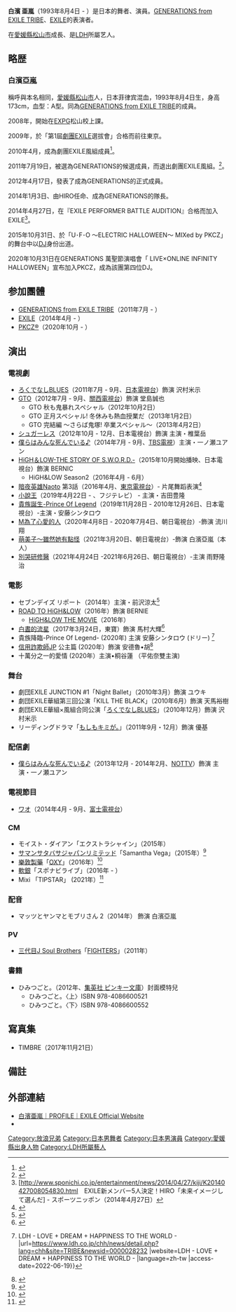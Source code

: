 
{{藝人
| 姓名     =白濱亞嵐
| 類型     = 男藝人
| 圖片     = Generations from exile tribe with Prime Minister Abe, Alan Shirahama.jpg
| 圖片尺寸 = 
| 圖片簡介 = 
| 本名     =  
| 外文名   = 
| 外文     = 
| 羅馬拼音 = 
| 英文名   = 
| 暱稱     = 
| 其他藝名 = 
| 國籍     = {{JPN}}
| 民族     = 
| 籍貫     = 
| 出生日期 = {{birth_date_and_age|1993|8|4}}
| 出生地點 = {{JPN}}[[愛媛縣|愛媛縣]][[松山市|松山市]]
| 生肖     = 
| 星座     = 
| 逝世日期 = 
| 逝世地點 = 
| 職業     = [[舞者|舞者]]、[[演員|演員]]、[[DJ|DJ]]
| 語言     = 日語
| 三圍     = 
| 血型     = 
| 身高     = 
| 體重     = 
| 鞋號     = 
| 教育程度 = 
| 宗教信仰 = 
| 配偶     = 
| 兒女     =
| 父母     =
| 音樂類型 = J-POP
| 演奏樂器 = 
| 出身地   = 
| 出道作   = 
| 出道日期 = 
| 代表作   = 
| 活躍年代 = 2008年至今
| 唱片公司 = [[rhythm_zone|rhythm zone]]
| 經紀公司 = [[LDH_(藝能事務所)|LDH]]
| 網站     = EXILE官網簡介 http://exile.jp/profile/profile_member.php?id=1000512       GENERATIONS官網簡介 https://www.generations-ldh.com/member.html?id=42 
| 相關團體 = [[GENERATIONS_from_EXILE_TRIBE|GENERATIONS from EXILE TRIBE]]<br />[[EXILE|EXILE]]<br />
| 獎項     = 
| IMDb     = 
| 音樂專輯 = 
| 電影     = 
| 電視節目 = 
| 舞臺劇   = 
| 書籍     = 
}}

'''白濱 亜嵐'''（1993年8月4日 - ）是日本的舞者、演員。[[GENERATIONS_from_EXILE_TRIBE|GENERATIONS from EXILE TRIBE]]、[[EXILE|EXILE]]的表演者。

在[[愛媛縣|愛媛縣]][[松山市|松山市]]成長、是[[LDH_(藝能事務所)|LDH]]所屬艺人。

== 略歴 ==
=== 白濱亞嵐 ===
稱呼與本名相同，[[愛媛縣|愛媛縣]][[松山市|松山市]]人，日本菲律宾混血，1993年8月4日生，身高173cm，血型：A型。同為[[GENERATIONS_from_EXILE_TRIBE|GENERATIONS from EXILE TRIBE]]的成員。

2008年，開始在[[EXPG|EXPG]]松山校上課。

2009年，於「第1屆[[劇團EXILE|劇團EXILE]]選拔會」合格而前往東京。

2010年4月，成為劇團EXILE風組成員<ref>{{Cite web|title=劇団ＥＸＩＬＥの新ユニット風組が旗揚げ|date=2010-04-18|url=http://www.nikkansports.com/entertainment/news/f-et-tp0-20100418-619470.html|publisher=nikkansports.com|accessdate=2015-01-03|archive-date=2019-05-15|archive-url=https://web.archive.org/web/20190515193911/https://www.nikkansports.com/entertainment/news/f-et-tp0-20100418-619470.html|dead-url=no}}</ref>。

2011年7月19日，被選為GENERATIONS的候選成員，而退出劇團EXILE風組。<ref>{{Cite web|title=白濱亞嵐、町田啓太から皆様へ|date=2011-07-19|url=http://www.gekidan-exile.com/newstopics/2011/20110719003137.php|publisher=劇団EXILE|accessdate=2014-07-02|deadurl=yes|archiveurl=https://web.archive.org/web/20141112065533/http://www.gekidan-exile.com/newstopics/2011/20110719003137.php|archivedate=2014-11-12}}</ref>。

2012年4月17日，發表了成為GENERATIONS的正式成員。

2014年1月3日、由HIRO任命、成為GENERATIONS的隊長。

2014年4月27日，在『EXILE PERFORMER BATTLE AUDITION』合格而加入EXILE<ref>[http://www.sponichi.co.jp/entertainment/news/2014/04/27/kiji/K20140427008054830.html　EXILE新メンバー5人決定！HIRO「未来イメージして選んだ] {{Wayback|url=http://www.sponichi.co.jp/entertainment/news/2014/04/27/kiji/K20140427008054830.html |date=20170814094824 }} - スポーツニッポン（2014年4月27日）</ref>。

2015年10月31日、於「U･F･O 〜ELECTRIC HALLOWEEN〜 MIXed by PKCZ」的舞台中以[[唱片騎師|DJ]]身份出道。

2020年10月31日在GENERATIONS 萬聖節演唱會「
LIVE×ONLINE INFINITY HALLOWEEN」宣布加入PKCZ，成為該團第四位DJ。

== 参加團體 ==
*[[GENERATIONS_from_EXILE_TRIBE|GENERATIONS from EXILE TRIBE]]（2011年7月 - ）
*[[EXILE|EXILE]]（2014年4月 - ）
*[[PKCZ®|PKCZ®]]（2020年10月 - ）

== 演出 ==
=== 電視劇 ===
* [[ろくでなしBLUES|ろくでなしBLUES]]（2011年7月 - 9月、[[日本電視台|日本電視台]]）飾演 沢村米示
* [[GTO_(2012年电视剧)|GTO]]（2012年7月 - 9月、[[關西電視台|關西電視台]]）飾演 堂島誠也
** GTO 秋も鬼暴れスペシャル（2012年10月2日）
** GTO 正月スペシャル! 冬休みも熱血授業だ（2013年1月2日）
** GTO 完結編 〜さらば鬼塚! 卒業スペシャル〜（2013年4月2日）
* [[シュガーレス|シュガーレス]]（2012年10月 - 12月、日本電視台）飾演 主演・椎葉岳
* [[僕らはみんな死んでいる♪|僕らはみんな死んでいる♪]]（2014年7月 - 9月、[[TBS電視|TBS電視]]）主演・一ノ瀬ユアン 
* [[熱血街區|HiGH＆LOW-THE STORY OF S.W.O.R.D.-]]（2015年10月開始播映、日本電視台）飾演 BERNIC
** HiGH&LOW Season2（2016年4月 - 6月）
* [[暗夜英雄Naoto|暗夜英雄Naoto]] 第3話（2016年4月、[[東京電視台|東京電視台]]）- 片尾舞蹈表演<ref>{{Cite news |title=EXILE TRIBE、NAOTO主演ドラマでド迫力ダンス　豪華メンバーとコラボ |date=2016-03-19 |author= |url=http://mdpr.jp/news/detail/1572318 |publisher=モデルプレス |accessdate=2016-03-19 |archive-date=2016-04-09 |archive-url=https://web.archive.org/web/20160409000102/http://mdpr.jp/news/detail/1572318 |dead-url=no }}</ref>
*[[小說王|小說王]]（2019年4月22日 - 、フジテレビ） - 主演・吉田豊隆
* [[貴族誕生-Prince_Of_Legend|貴族誕生-Prince Of Legend]]（2019年11月28日 - 2010年12月26日、日本電視台）-主演・安藤シンタロウ 
*[[M為了心愛的人|M為了心愛的人]]（2020年4月8日 - 2020年7月4日、朝日電視台）-飾演 流川翔
*[[萌美子～雖然她有點怪|萌美子～雖然她有點怪]]（2021年3月20日、朝日電視台）-飾演 白濱亞嵐（本人）
*[[別哭研修醫|別哭研修醫]]（2021年4月24日 -2021年6月26日、朝日電視台）-主演 雨野隆治

=== 電影 ===
* セブンデイズ リポート（2014年）主演・前沢涼太<ref>{{Cite web |url=http://7daysreport.com/ |title=公式ホームページ |accessdate=2015-09-05 |archive-date=2014-01-29 |archive-url=https://web.archive.org/web/20140129214405/http://7daysreport.com/ |dead-url=yes }}</ref>
* [[ROAD_TO_HiGH&LOW|ROAD TO HiGH&LOW]]（2016年）飾演 BERNIE
** [[HiGH&LOW_THE_MOVIE|HiGH&LOW THE MOVIE]]（2016年）
* [[白晝的流星|白晝的流星]]（2017年3月24日，東寶）飾演 馬村大輝<ref>{{Cite web|publisher=株式会社ナターシャ|work=コミックナタリー|url=http://natalie.mu/comic/news/205216|title=映画「ひるなかの流星」すずめは永野芽郁！獅子尾は三浦翔平、馬村は白濱亜嵐|date=2016-10-13|accessdate=2016-10-13|archive-date=2017-02-10|archive-url=https://web.archive.org/web/20170210031043/http://natalie.mu/comic/news/205216|dead-url=no}}</ref>
* 貴族降臨-Prince Of Legend- (2020年)  主演 安藤シンタロウ (ドリー) <ref>{{Cite web |title=【預告影像及特別宣傳影像、劇照公開！！】電影「Kizoku Kourin -PRINCE OF LEGEND-」將於3/13(週五)全國上映 {{!}} LDH - LOVE + DREAM + HAPPINESS TO THE WORLD - |url=https://www.ldh.co.jp/chh/news/detail.php?lang=chh&site=TRIBE&newsid=0000028232 |website=LDH  - LOVE + DREAM + HAPPINESS TO THE WORLD - |language=zh-tw |access-date=2022-06-19}}</ref>
*[[信用詐欺師JP|信用詐欺師JP]] 公主篇 (2020年）飾演 安德魯•胡<ref>{{Cite web |last=Inc |first=Natasha |title=白濱亜嵐、関水渚、古川雄大、柴田恭兵らが「コンフィデンスマンJP」新作に参戦 |url=https://natalie.mu/eiga/news/357982 |website=映画ナタリー |language=ja |access-date=2022-06-19}}</ref>
*十萬分之一的愛情 (2020年）主演•桐谷蓮 （平佑奈雙主演)

=== 舞台 ===
* 劇団EXILE JUNCTION #1「Night Ballet」（2010年3月）飾演 ユウキ
* 劇団EXILE華組第三回公演「KILL THE BLACK」（2010年6月）飾演  天馬裕樹 
* 劇団EXILE華組×風組合同公演「[[ろくでなしBLUES#舞台|ろくでなしBLUES]]」（2010年12月）飾演 沢村米示
* リーディングドラマ「[[もしもキミが。|もしもキミが。]]」（2011年9月・12月）飾演 優基 

=== 配信劇 ===
* [[僕らはみんな死んでいる♪|僕らはみんな死んでいる♪]]（2013年12月 -  2014年2月、[[NOTTV|NOTTV]]）飾演 主演・一ノ瀬ユアン 

=== 電視節目 ===
* [[ワオ|ワオ]]（2014年4月 - 9月、[[富士電視台|富士電視台]]）

=== CM ===
*モイスト・ダイアン「エクストラシャイン」（2015年）
*[[サマンサタバサ|サマンサタバサジャパンリミテッド]]「Samantha Vega」（2015年）<ref>{{cite web|url=http://www.oricon.co.jp/news/2059628/full/|title=GENERATIONS、理想のデート披露にファン悲鳴|publisher=ORICON STYLE|date=2015-09-24|accessdate=2015-09-25|archive-date=2019-12-20|archive-url=https://web.archive.org/web/20191220093019/https://www.oricon.co.jp/news/2059628/full/|dead-url=no}}</ref>
*[[樂敦製藥|樂敦製藥]]「[[OXY|OXY]]」（2016年）<ref>{{cite news|url=http://mantan-web.jp/2016/03/24/20160323dog00m200044000c.html|title=白濱亜嵐：単独CM初出演　車飛び越え＆ビル屋上からダイブ|newspaper=MANTANWEB|date=2016-03-25|accessdate=2016-03-25|archive-date=2017-03-05|archive-url=https://web.archive.org/web/20170305001713/http://mantan-web.jp/2016/03/24/20160323dog00m200044000c.html|dead-url=no}}</ref>
*[[軟銀|軟銀]]「スポナビライブ」（2016年 - ）
*Mixi 「TIPSTAR」 (2021年）<ref>{{Cite web |last=Inc |first=Natasha |title=EXILE NAOTO、白濱亜嵐、関口メンディー、佐藤大樹らケイリン場で熱いダンス披露（写真15枚） |url=https://natalie.mu/music/news/446399 |website=音楽ナタリー |language=ja |access-date=2022-06-19}}</ref>

=== 配音 ===
* マッツとヤンマとモブリさん 2（2014年） 飾演 白濱亞嵐

=== PV ===
* [[J_Soul_Brothers|三代目J Soul Brothers]]「[[FIGHTERS|FIGHTERS]]」（2011年）

=== 書籍 ===
* ひみつごと。（2012年、[[集英社|集英社 ピンキー文庫]]）封面模特兒
**ひみつごと。〈上〉ISBN 978-4086600521
**ひみつごと。〈下〉ISBN 978-4086600552

== 寫真集 ==
*TIMBRE（2017年11月21日）

== 備註 ==
{{Reflist}}

==外部連結  ==
*[http://exile.jp/profile/profile_member.php?id=1000512 白濱亜嵐｜PROFILE｜EXILE Official Website] {{Wayback|url=http://exile.jp/profile/profile_member.php?id=1000512 |date=20181003062129 }}
*{{Instagram|alan_shirahama_official|白濱亜嵐 Alan Shirahama}}

{{GENERATIONS}}
{{EXILE}}
{{劇團EXILE}}


{{DEFAULTSORT:Shirahama Alan}}
[[Category:放浪兄弟|Category:放浪兄弟]]
[[Category:日本男舞者|Category:日本男舞者]]
[[Category:日本男演員|Category:日本男演員]]
[[Category:愛媛縣出身人物|Category:愛媛縣出身人物]]
[[Category:LDH所屬藝人|Category:LDH所屬藝人]]